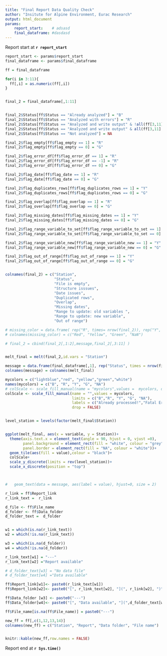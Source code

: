 ```yaml
---
title: "Final Report Data Quality Check"
author: "Insitute for Alpine Environment, Eurac Research"
output: html_document
params:
    report_start:    # adsasd    
    final_dataframe: #dasdasd
---
```



Report start at **`r report_start`**

```r

report_start <- params$report_start
final_dataframe <- params$final_dataframe

```




<!-- aggiungere parte tabella che per ogni file ho la flag_df -->

```r

ff = final_dataframe

for(i in 3:11){
  ff[,i] = as.numeric(ff[,i])
}


final_2 = final_dataframe[,1:11]


final_2$Status[ff$Status == "Already analyzed"] = "B" 
final_2$Status[ff$Status == "Analyzed with errors"] = "R" 
final_2$Status[ff$Status == "Analyzed and write output" & !all(ff[3,11] == 0)] = "Y" 
final_2$Status[ff$Status == "Analyzed and write output" & all(ff[3,11] == 0)] = "G" 
final_2$Status[ff$Status == "Not analyzed"] = NA

final_2$flag_empty[ff$flag_empty == 1] = "R" 
final_2$flag_empty[ff$flag_empty == 0] = "G"

final_2$flag_error_df[ff$flag_error_df == 1] = "R"
final_2$flag_error_df[ff$flag_error_df == -1] = "R" 
final_2$flag_error_df[ff$flag_error_df == 0] = "G"

final_2$flag_date[ff$flag_date == 1] = "R" 
final_2$flag_date[ff$flag_date == 0] = "G"

final_2$flag_duplicates_rows[ff$flag_duplicates_rows == 1] = "Y" 
final_2$flag_duplicates_rows[ff$flag_duplicates_rows == 0] = "G"

final_2$flag_overlap[ff$flag_overlap == 1] = "R" 
final_2$flag_overlap[ff$flag_overlap == 0] = "G"

final_2$flag_missing_dates[ff$flag_missing_dates == 1] = "Y" 
final_2$flag_missing_dates[ff$flag_missing_dates == 0] = "G"

final_2$flag_range_variable_to_set[ff$flag_range_variable_to_set == 1] = "Y" 
final_2$flag_range_variable_to_set[ff$flag_range_variable_to_set == 0] = "G"

final_2$flag_range_variable_new[ff$flag_range_variable_new == 1] = "Y" 
final_2$flag_range_variable_new[ff$flag_range_variable_new == 0] = "G"

final_2$flag_out_of_range[ff$flag_out_of_range == 1] = "Y" 
final_2$flag_out_of_range[ff$flag_out_of_range == 0] = "G"


colnames(final_2) = c("Station",
                      "Status",
                      "File is empty",
                      "Structure isssues",
                      "Date issues",
                      "Duplicated rows",
                      "Overlap",
                      "Missing dates",
                      "Range to update: old variables ",
                      "Range to update: new variable",
                      "Out of range")

# missing_color = data.frame( rep("R", times= nrow(final_2)), rep("Y", times= nrow(final_2)),rep("G", times= nrow(final_2)),rep(NA, times= nrow(final_2)))
# colnames(missing_color) = c("Red", "Yellow", "Green", "NaN")

# final_2 = cbind(final_2[,1:2],message,final_2[,3:11] )


melt_final = melt(final_2,id.vars = "Station")

message = data.frame(final_dataframe[,1], rep("Status", times = nrow(final_dataframe)), final_dataframe [,2])
colnames(message) = colnames(melt_final)

mycolors = c("lightblue","red", "yellow","green","white")
names(mycolors) = c("B", "R", "Y", "G", "NA")
# colScale <- scale_fill_manual(name = "mycolors",values =  mycolors, drop = FALSE)
colScale <- scale_fill_manual(name = "",values = mycolors,
                              limits = c("B","R", "Y", "G", "NA"),
                              labels = c("Already processed!","Fatal Error!", "Warning!", "OK!", "Not Evaluated!"),
                              drop = FALSE)


level_station = levels(factor(melt_final$Station))


ggplot(melt_final, aes(x = variable, y = Station))+
  theme(axis.text.x = element_text(angle = 90, hjust = 0, vjust =0),
        panel.background = element_rect(fill = "white", colour = "grey"),
        panel.border = element_rect(fill = "NA", colour = "white"))+
  geom_tile(aes(fill = value),colour = "black")+
  colScale+
  scale_y_discrete(limits = rev(level_station))+
  scale_x_discrete(position = "top")



#   geom_text(data = message, aes(label = value), hjust=0, size = 2)


```

```r
r_link = ff$Report_link
r_link_text =  r_link

d_file <- ff$File_name
d_folder <- ff$Data_folder
d_folder_text =  d_folder


w1 = which(is.na(r_link_text))
w2 = which(!is.na(r_link_text))

w3 = which(is.na(d_folder))
w4 = which(!is.na(d_folder))

r_link_text[w1] = "---"
r_link_text[w2] ="Report available"

# d_folder_text[w3] = "No data file"
# d_folder_text[w4] ="Data available"

ff$Report_link[w1]<- paste0(r_link_text[w1])
ff$Report_link[w2]<- paste0("[", r_link_text[w2], "](", r_link[w2], ")")

ff$Data_folder [w3] <- paste0("---")
ff$Data_folder[w4]<- paste0("[", "Data available", "](",d_folder_text[w4], ")")

ff$File_name[is.na(ff$File_name)] = paste0("---")

new_ff = ff[,c(1,12,13,14)]
colnames(new_ff) = c("Station", "Report", "Data folder", "File name")


knitr::kable(new_ff,row.names = FALSE)
```



Report end at **`r Sys.time()`**
